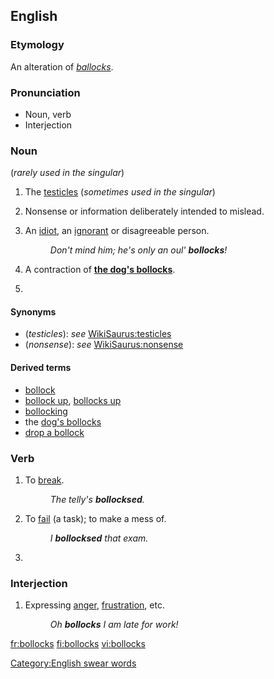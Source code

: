 ==English==

{{rfc|noun and verb senses use very non-standard formatting I'm not certain how to fix}}

===Etymology===
An alteration of ''[[ballocks]]''.

===Pronunciation===
*Noun, verb {{audio|en-uk-Bollocks1.ogg|Audio (UK)}}
*Interjection {{audio|en-uk-Bollocks2.ogg|Audio (UK)}}

===Noun===
{{en-noun|bollocks}} (''rarely used in the singular'')

# {{context|UK|vulgar}} The [[testicle]]s (''sometimes used in the singular'')
# {{context|UK|vulgar}} Nonsense or information deliberately intended to mislead.
# {{context|Ireland|vulgar}} An [[idiot]], an [[ignorant]] or disagreeable person.
#:''Don't mind him; he's only an oul' '''bollocks'''!''
# {{context|UK|vulgar}} A contraction of '''[[dog's bollocks|the dog's bollocks]]'''.
# {{plural of|[[bollock]]}}

====Synonyms====
*(''testicles''): ''see'' [[WikiSaurus:testicles]]
*(''nonsense''): ''see'' [[WikiSaurus:nonsense]]

====Derived terms====
*[[bollock]]
*[[bollock up]], [[bollocks up]]
*[[bollocking]]
*the [[dog's bollocks]]
*[[drop a bollock]]

===Verb===
{{en-verb|bollockses|bollocksing|bollocksed}}

# {{context|transitive|UK|taboo|slang}} To [[break]].
#:''The telly's '''bollocksed'''.''
# {{context|transitive|UK|taboo|slang}} To [[fail]] (a task); to make a mess of.
#:''I '''bollocksed''' that exam.''
# {{third-person singular of|[[bollock]]}}

===Interjection===
{{en-intj}}

# {{context|UK|taboo|slang}} Expressing [[anger]], [[frustration]], etc.
#:''Oh '''bollocks''' I am late for work!''

[[Category:English swear words]]

[[fr:bollocks]]
[[fi:bollocks]]
[[vi:bollocks]]